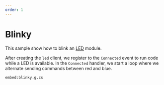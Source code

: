 ```yaml
---
order: 1
---
```


# Blinky

This sample show how to blink an [LED](/services/led) module.

After creating the `led` client, we register to the `Connected` event to run code while a LED is available.
In the `Connected` handler, we start a loop where we alternate sending commands between red and blue.

`embed:blinky.g.cs`
